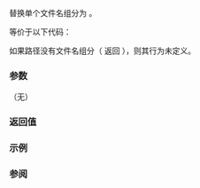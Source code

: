 {{cpp/experimental/fs/path/title|replace_filename}}
{{cpp/experimental/fs/path/navbar}}
{{dcl begin}}
{{dcl|since=fs_ts|1=
path&amp; replace_filename( const path&amp; replacement );
}}
{{dcl end}}

替换单个文件名组分为 {{c|replacement}}。

等价于以下代码：
{{source|1=
remove_filename();
operator/=(replacement);
}}

如果路径没有文件名组分（{{ltt|cpp/experimental/fs/path/has_path|has_filename}} 返回 {{c|false}}），则其行为未定义。

===参数===
（无）

===返回值===
{{c|*this}}

{{cpp/impldef exception}}

===示例===
{{example
|code=
#include &lt;experimental/filesystem&gt;
#include &lt;iostream&gt;
namespace fs = std::experimental::filesystem;

int main()
{
    std::cout &lt;&lt; fs::path("/foo").replace_filename("bar") &lt;&lt; '\n'
              &lt;&lt; fs::path("/").replace_filename("bar") &lt;&lt; '\n';
}
|output=
"/bar"
"bar"
}}

===参阅===
{{dsc begin}}
{{dsc inc|cpp/experimental/fs/path/dsc replace_extension}}
{{dsc inc|cpp/experimental/fs/path/dsc filename}}
{{dsc inc|cpp/experimental/fs/path/dsc remove_filename}}
{{dsc mem fun|cpp/experimental/fs/path/has_path|title=has_filename|检查对应路径元素是否非空}}
{{dsc end}}